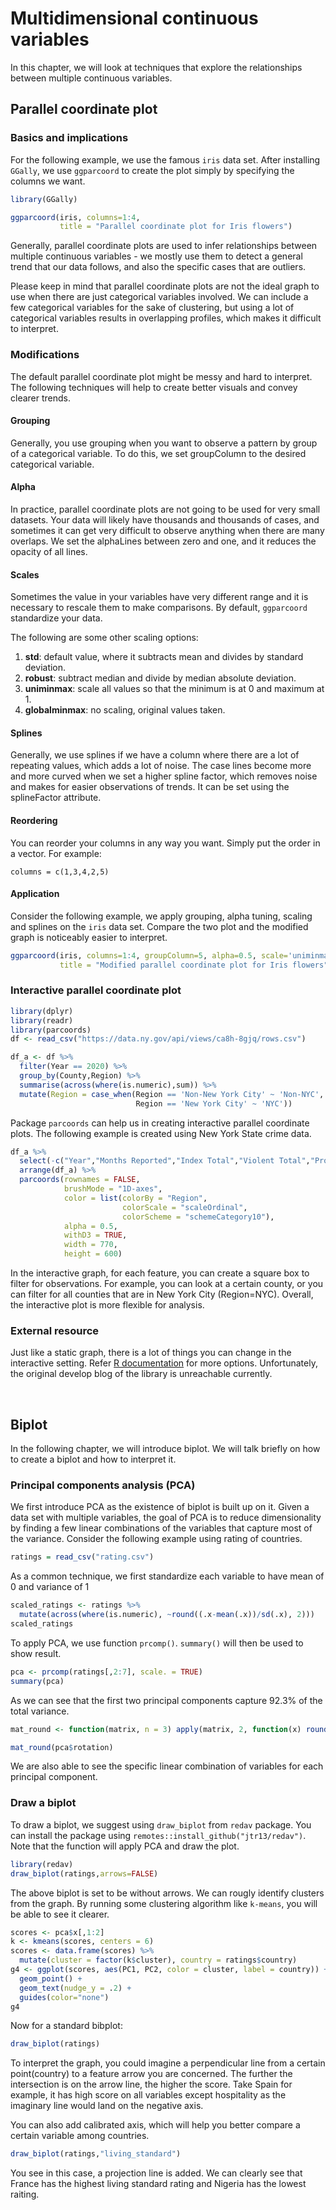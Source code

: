 # Multidimensional continuous variables

In this chapter, we will look at techniques that explore the relationships between multiple continuous variables.

## Parallel coordinate plot

### Basics and implications

For the following example, we use the famous `iris` data set. After installing `GGally`, we use `ggparcoord` to create the plot simply by specifying the columns we want.
```r
library(GGally)

ggparcoord(iris, columns=1:4, 
           title = "Parallel coordinate plot for Iris flowers")
```
Generally, parallel coordinate plots are used to infer relationships between multiple continuous variables - we mostly use them to detect a general trend that our data follows, and also the specific cases that are outliers. 

Please keep in mind that parallel coordinate plots are not the ideal graph to use when there are just categorical variables involved. We can include a few categorical variables for the sake of clustering, but using a lot of categorical variables results in overlapping profiles, which makes it difficult to interpret.

### Modifications

The default parallel coordinate plot might be messy and hard to interpret. The following techniques will help to create better visuals and convey clearer trends.

#### Grouping

Generally, you use grouping when you want to observe a pattern by group of a categorical variable. To do this, we set groupColumn to the desired categorical variable.

#### Alpha

In practice, parallel coordinate plots are not going to be used for very small datasets. Your data will likely have thousands and thousands of cases, and sometimes it can get very difficult to observe anything when there are many overlaps. We set the alphaLines between zero and one, and it reduces the opacity of all lines. 

#### Scales

Sometimes the value in your variables have very different range and it is necessary to rescale them to make comparisons. By default, `ggparcoord` standardize your data. 

The following are some other scaling options:

1. **std**: default value, where it subtracts mean and divides by standard deviation.
2. **robust**: subtract median and divide by median absolute deviation.
3. **uniminmax**: scale all values so that the minimum is at 0 and maximum at 1.
4. **globalminmax**: no scaling, original values taken.

#### Splines

Generally, we use splines if we have a column where there are a lot of repeating values, which adds a lot of noise. The case lines become more and more curved when we set a higher spline factor, which removes noise and makes for easier observations of trends. It can be set using the splineFactor attribute. 

#### Reordering

You can reorder your columns in any way you want. Simply put the order in a vector. For example:

```
columns = c(1,3,4,2,5)
```

#### Application

Consider the following example, we apply grouping, alpha tuning, scaling and splines on the `iris` data set. Compare the two plot and the modified graph is noticeably easier to interpret.

```r
ggparcoord(iris, columns=1:4, groupColumn=5, alpha=0.5, scale='uniminmax',splineFactor=10,
           title = "Modified parallel coordinate plot for Iris flowers")
```

### Interactive parallel coordinate plot

```r
library(dplyr)
library(readr)
library(parcoords)
df <- read_csv("https://data.ny.gov/api/views/ca8h-8gjq/rows.csv")

df_a <- df %>% 
  filter(Year == 2020) %>%
  group_by(County,Region) %>%
  summarise(across(where(is.numeric),sum)) %>%
  mutate(Region = case_when(Region == 'Non-New York City' ~ 'Non-NYC',
                            Region == 'New York City' ~ 'NYC'))
```

Package `parcoords` can help us in creating interactive parallel coordinate plots. The following example is created using New York State crime data. 

```r
df_a %>% 
  select(-c("Year","Months Reported","Index Total","Violent Total","Property Total")) %>%
  arrange(df_a) %>%
  parcoords(rownames = FALSE,
            brushMode = "1D-axes",
            color = list(colorBy = "Region",
                         colorScale = "scaleOrdinal",
                         colorScheme = "schemeCategory10"),
            alpha = 0.5,
            withD3 = TRUE,
            width = 770,
            height = 600)
```

In the interactive graph, for each feature, you can create a square box to filter for observations. For example, you can look at a certain county, or you can filter for all counties that are in New York City (Region=NYC). Overall, the interactive plot is more flexible for analysis.

### External resource

Just like a static graph, there is a lot of things you can change in the interactive setting. Refer [R documentation](https://www.rdocumentation.org/packages/parcoords/versions/1.0.0/topics/parcoords) for more options. Unfortunately, the original develop blog of the library is unreachable currently.

<br>

## Biplot

In the following chapter, we will introduce biplot. We will talk briefly on how to create a biplot and how to interpret it.

### Principal components analysis (PCA)

We first introduce PCA as the existence of biplot is built up on it. Given a data set with multiple variables, the goal of PCA is to reduce dimensionality by finding a few linear combinations of the variables that capture most of the variance. Consider the following example using rating of countries. 

```r
ratings = read_csv("rating.csv")
```

As a common technique, we first standardize each variable to have mean of 0 and variance of 1 

```r
scaled_ratings <- ratings %>% 
  mutate(across(where(is.numeric), ~round((.x-mean(.x))/sd(.x), 2)))
scaled_ratings
```

To apply PCA, we use function `prcomp()`. `summary()` will then be used to show result.

```r
pca <- prcomp(ratings[,2:7], scale. = TRUE)
summary(pca)
```

As we can see that the first two principal components capture 92.3% of the total variance.

```r
mat_round <- function(matrix, n = 3) apply(matrix, 2, function(x) round(x, n))

mat_round(pca$rotation)
```

We are also able to see the specific linear combination of variables for each principal component.

### Draw a biplot

To draw a biplot, we suggest using `draw_biplot` from `redav` package. You can install the package using `remotes::install_github("jtr13/redav")`. Note that the function will apply PCA and draw the plot.

```r
library(redav)
draw_biplot(ratings,arrows=FALSE)
```

The above biplot is set to be without arrows. We can rougly identify clusters from the graph. By running some clustering algorithm like `k-means`, you will be able to see it clearer.

```r
scores <- pca$x[,1:2]
k <- kmeans(scores, centers = 6)
scores <- data.frame(scores) %>%
  mutate(cluster = factor(k$cluster), country = ratings$country)
g4 <- ggplot(scores, aes(PC1, PC2, color = cluster, label = country)) +
  geom_point() +
  geom_text(nudge_y = .2) +
  guides(color="none")
g4
```

Now for a standard bibplot:

```r
draw_biplot(ratings)
```

To interpret the graph, you could imagine a perpendicular line from a certain point(country) to a feature arrow you are concerned. The further the intersection is on the arrow line, the higher the score. Take Spain for example, it has high score on all variables except hospitality as the imaginary line would land on the negative axis. 

You can also add calibrated axis, which will help you better compare a certain variable among countries.

```r
draw_biplot(ratings,"living_standard")
```

You see in this case, a projection line is added. We can clearly see that France has the highest living standard rating and Nigeria has the lowest raiting.